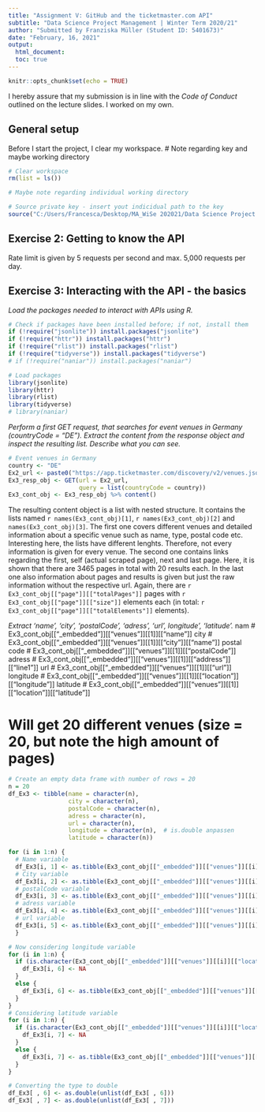 ```yaml
---
title: "Assignment V: GitHub and the ticketmaster.com API"
subtitle: "Data Science Project Management | Winter Term 2020/21"
author: "Submitted by Franziska Müller (Student ID: 5401673)"
date: "February, 16, 2021"
output: 
  html_document:
  toc: true
---
```

  
```r
knitr::opts_chunk$set(echo = TRUE)
```
I hereby assure that my submission is in line with the *Code of Conduct* outlined on the lecture slides. I worked on my own.

## General setup

Before I start the project, I clear my workspace. 
# Note regarding key and maybe working directory

```r
# Clear workspace
rm(list = ls())

# Maybe note regarding individual working directory 

# Source private key - insert yout indicidual path to the key
source("C:/Users/Francesca/Desktop/MA_WiSe 202021/Data Science Project Management/Assignments/key_ticketmaster.R")
```

## Exercise 2: Getting to know the API

Rate limit is given by 5 requests per second and max. 5,000 requests per day.


## Exercise 3: Interacting with the API - the basics

*Load the packages needed to interact with APIs using R.*
```r
# Check if packages have been installed before; if not, install them
if (!require("jsonlite")) install.packages("jsonlite")
if (!require("httr")) install.packages("httr")
if (!require("rlist")) install.packages("rlist")
if (!require("tidyverse")) install.packages("tidyverse")
# if (!require("naniar")) install.packages("naniar")

# Load packages
library(jsonlite)  
library(httr)
library(rlist)
library(tidyverse)
# library(naniar)
```

*Perform a first GET request, that searches for event venues in Germany (countryCode = "DE"). Extract the content from the response object and inspect the resulting list. Describe what you can see.*

```r
# Event venues in Germany
country <- "DE"
Ex2_url <- paste0("https://app.ticketmaster.com/discovery/v2/venues.json?apikey=", key)
Ex3_resp_obj <- GET(url = Ex2_url, 
                    query = list(countryCode = country))
Ex3_cont_obj <- Ex3_resp_obj %>% content()
```
The resulting content object is a list with nested structure. It contains the lists named ``r names(Ex3_cont_obj)[1]``, ``r names(Ex3_cont_obj)[2]`` and `` names(Ex3_cont_obj)[3]``. The first one covers different venues and detailed information about a specific venue such as name, type, postal code etc. Interesting here, the lists have different lenghts. Therefore, not every information is given for every venue.
The second one contains links regarding the first, self (actual scraped page), next and last page. Here, it is shown that there are 3465 pages in total with 20 results each. In the last one also information about pages and results is given but just the raw information without the respective url. Again, there are ``r Ex3_cont_obj[["page"]][["totalPages"]]`` pages with ``r Ex3_cont_obj[["page"]][["size"]]`` elements each (in total: ``r Ex3_cont_obj[["page"]][["totalElements"]]`` elements).

*Extract 'name', 'city', 'postalCode', 'adress', 'url', longitude', 'latitude'.*
nam # Ex3_cont_obj[["_embedded"]][["venues"]][[1]][["name"]]
city # Ex3_cont_obj[["_embedded"]][["venues"]][[1]][["city"]][["name"]]
postal code # Ex3_cont_obj[["_embedded"]][["venues"]][[1]][["postalCode"]]
adress # Ex3_cont_obj[["_embedded"]][["venues"]][[1]][["address"]][["line1"]]
url # Ex3_cont_obj[["_embedded"]][["venues"]][[1]][["url"]]
longitude # Ex3_cont_obj[["_embedded"]][["venues"]][[1]][["location"]][["longitude"]]
latitude # Ex3_cont_obj[["_embedded"]][["venues"]][[1]][["location"]][["latitude"]]

# Will get 20 different venues (size = 20, but note the high amount of pages)

```r
# Create an empty data frame with number of rows = 20
n = 20
df_Ex3 <- tibble(name = character(n),
                 city = character(n),
                 postalCode = character(n),
                 adress = character(n),
                 url = character(n),
                 longitude = character(n),  # is.double anpassen 
                 latitude = character(n))

for (i in 1:n) {
  # Name variable
  df_Ex3[i, 1] <- as.tibble(Ex3_cont_obj[["_embedded"]][["venues"]][[i]][["name"]])  # ith row, first col 
  # City variable
  df_Ex3[i, 2] <- as.tibble(Ex3_cont_obj[["_embedded"]][["venues"]][[i]][["city"]][["name"]])
  # postalCode variable
  df_Ex3[i, 3] <- as.tibble(Ex3_cont_obj[["_embedded"]][["venues"]][[i]][["postalCode"]])
  # adress variable
  df_Ex3[i, 4] <- as.tibble(Ex3_cont_obj[["_embedded"]][["venues"]][[i]][["address"]][["line1"]])
  # url variable 
  df_Ex3[i, 5] <- as.tibble(Ex3_cont_obj[["_embedded"]][["venues"]][[i]][["url"]])
  }

# Now considering longitude variable 
for (i in 1:n) {
  if (is.character(Ex3_cont_obj[["_embedded"]][["venues"]][[i]][["location"]][["longitude"]]) == FALSE) {
    df_Ex3[i, 6] <- NA
  }
  else {
    df_Ex3[i, 6] <- as.tibble(Ex3_cont_obj[["_embedded"]][["venues"]][[i]][["location"]][["longitude"]])
  }
}
# Considering latitude variable
for (i in 1:n) {
  if (is.character(Ex3_cont_obj[["_embedded"]][["venues"]][[i]][["location"]][["latitude"]]) == FALSE) {
    df_Ex3[i, 7] <- NA
  }
  else {
    df_Ex3[i, 7] <- as.tibble(Ex3_cont_obj[["_embedded"]][["venues"]][[i]][["location"]][["latitude"]])
  }
}

# Converting the type to double
df_Ex3[ , 6] <- as.double(unlist(df_Ex3[ , 6]))
df_Ex3[ , 7] <- as.double(unlist(df_Ex3[ , 7]))
```


